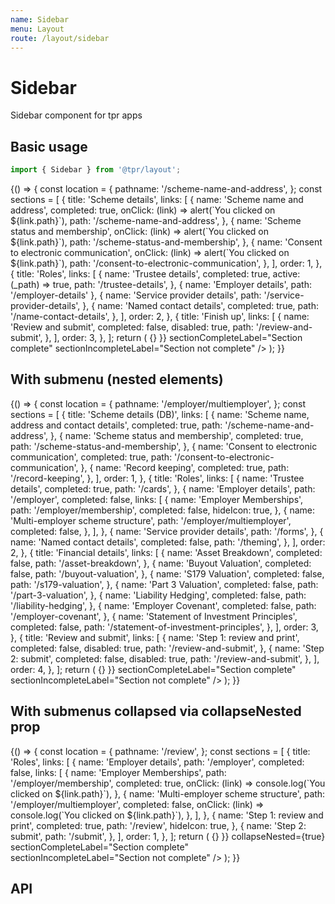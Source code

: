 ```yaml
---
name: Sidebar
menu: Layout
route: /layout/sidebar
---
```



# Sidebar

Sidebar component for tpr apps

## Basic usage

```js
import { Sidebar } from '@tpr/layout';
```

<Playground>
	{() => {
		const location = {
			pathname: '/scheme-name-and-address',
		};
		const sections = [
			{
				title: 'Scheme details',
				links: [
					{
						name: 'Scheme name and address',
						completed: true,
						onClick: (link) => alert(`You clicked on ${link.path}`),
						path: '/scheme-name-and-address',
					},
					{
						name: 'Scheme status and membership',
						onClick: (link) => alert(`You clicked on ${link.path}`),
						path: '/scheme-status-and-membership',
					},
					{
						name: 'Consent to electronic communication',
						onClick: (link) => alert(`You clicked on ${link.path}`),
						path: '/consent-to-electronic-communication',
					},
				],
				order: 1,
			},
			{
				title: 'Roles',
				links: [
					{
						name: 'Trustee details',
						completed: true,
						active: (_path) => true,
						path: '/trustee-details',
					},
					{ name: 'Employer details', path: '/employer-details' },
					{
						name: 'Service provider details',
						path: '/service-provider-details',
					},
					{
						name: 'Named contact details',
						completed: true,
						path: '/name-contact-details',
					},
				],
				order: 2,
			},
			{
				title: 'Finish up',
				links: [
					{
						name: 'Review and submit',
						completed: false,
						disabled: true,
						path: '/review-and-submit',
					},
				],
				order: 3,
			},
		];
		return (
			<Sidebar
				title="Scheme return home"
				sections={sections}
				maintenanceMode={false}
				matchPath={matchPath}
				location={location}
				history={{ push: () => {} }}
				sectionCompleteLabel="Section complete"
				sectionIncompleteLabel="Section not complete"
			/>
		);
	}}
</Playground>

## With submenu (nested elements)

<Playground>
	{() => {
		const location = {
			pathname: '/employer/multiemployer',
		};
		const sections = [
			{
				title: 'Scheme details (DB)',
				links: [
					{
						name: 'Scheme name, address and contact details',
						completed: true,
						path: '/scheme-name-and-address',
					},
					{
						name: 'Scheme status and membership',
						completed: true,
						path: '/scheme-status-and-membership',
					},
					{
						name: 'Consent to electronic communication',
						completed: true,
						path: '/consent-to-electronic-communication',
					},
					{
						name: 'Record keeping',
						completed: true,
						path: '/record-keeping',
					},
				],
				order: 1,
			},
			{
				title: 'Roles',
				links: [
					{
						name: 'Trustee details',
						completed: true,
						path: '/cards',
					},
					{
						name: 'Employer details',
						path: '/employer',
						completed: false,
						links: [
							{
								name: 'Employer Memberships',
								path: '/employer/membership',
								completed: false,
								hideIcon: true,
							},
							{
								name: 'Multi-employer scheme structure',
								path: '/employer/multiemployer',
								completed: false,
							},
						],
					},
					{
						name: 'Service provider details',
						path: '/forms',
					},
					{
						name: 'Named contact details',
						completed: false,
						path: '/theming',
					},
				],
				order: 2,
			},
			{
				title: 'Financial details',
				links: [
					{
						name: 'Asset Breakdown',
						completed: false,
						path: '/asset-breakdown',
					},
					{
						name: 'Buyout Valuation',
						completed: false,
						path: '/buyout-valuation',
					},
					{
						name: 'S179 Valuation',
						completed: false,
						path: '/s179-valuation',
					},
					{
						name: 'Part 3 Valuation',
						completed: false,
						path: '/part-3-valuation',
					},
					{
						name: 'Liability Hedging',
						completed: false,
						path: '/liability-hedging',
					},
					{
						name: 'Employer Covenant',
						completed: false,
						path: '/employer-covenant',
					},
					{
						name: 'Statement of Investment Principles',
						completed: false,
						path: '/statement-of-investment-principles',
					},
				],
				order: 3,
			},
			{
				title: 'Review and submit',
				links: [
					{
						name: 'Step 1: review and print',
						completed: false,
						disabled: true,
						path: '/review-and-submit',
					},
					{
						name: 'Step 2: submit',
						completed: false,
						disabled: true,
						path: '/review-and-submit',
					},
				],
				order: 4,
			},
		];
		return (
			<Sidebar
				title="Scheme return home"
				sections={sections}
				maintenanceMode={false}
				matchPath={matchPath}
				location={location}
				history={{ push: () => {} }}
				sectionCompleteLabel="Section complete"
				sectionIncompleteLabel="Section not complete"
			/>
		);
	}}
</Playground>

## With submenus collapsed via collapseNested prop

<Playground>
	{() => {
		const location = {
			pathname: '/review',
		};
		const sections = [
			{
				title: 'Roles',
				links: [
					{
						name: 'Employer details',
						path: '/employer',
						completed: false,
						links: [
							{
								name: 'Employer Memberships',
								path: '/employer/membership',
								completed: true,
								onClick: (link) => console.log(`You clicked on ${link.path}`),
							},
							{
								name: 'Multi-employer scheme structure',
								path: '/employer/multiemployer',
								completed: false,
								onClick: (link) => console.log(`You clicked on ${link.path}`),
							},
						],
					},
					{
						name: 'Step 1: review and print',
						completed: true,
						path: '/review',
						hideIcon: true,
					},
					{
						name: 'Step 2: submit',
						path: '/submit',
					},
				],
				order: 1,
			},
		];
		return (
			<Sidebar
				title="Scheme return home"
				sections={sections}
				maintenanceMode={false}
				matchPath={matchPath}
				location={location}
				history={{ push: () => {} }}
				collapseNested={true}
				sectionCompleteLabel="Section complete"
				sectionIncompleteLabel="Section not complete"
			/>
		);
	}}
</Playground>

## API

<Props of={Sidebar} />
